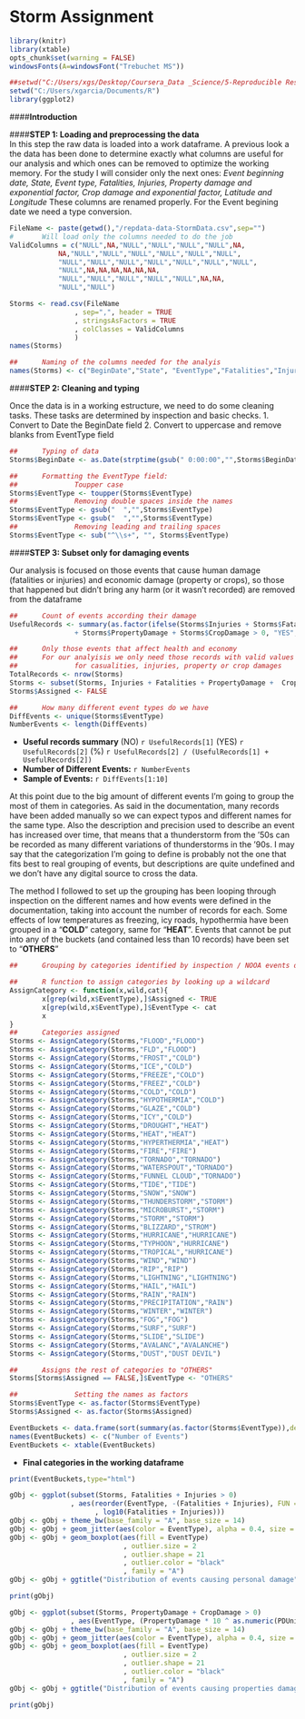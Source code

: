 Storm Assignment
=======================================  
```r
library(knitr)
library(xtable)
opts_chunk$set(warning = FALSE)
windowsFonts(A=windowsFont("Trebuchet MS"))
```
```r
##setwd("C:/Users/xgs/Desktop/Coursera_Data _Science/5-Reproducible Research/Week 3")
setwd("C:/Users/xgarcia/Documents/R")
library(ggplot2)
```
####**Introduction**

####**STEP 1: Loading and preprocessing the data**  
In this step the raw data is loaded into a work dataframe. A previous look a the data has been done to determine exactly what columns are useful for our analysis and which ones can be removed to optimize the working memory.
For the study I will consider only the next ones: *Event beginning date, State, Event type, Fatalities, Injuries, Property damage and exponential factor, Crop damage and exponential factor, Latitude and Longitude*
These columns are renamed properly. For the Event begining date we need a type conversion.

```r
FileName <- paste(getwd(),"/repdata-data-StormData.csv",sep="")
#       Will load only the columns needed to do the job
ValidColumns = c("NULL",NA,"NULL","NULL","NULL","NULL",NA,
            NA,"NULL","NULL","NULL","NULL","NULL","NULL",
            "NULL","NULL","NULL","NULL","NULL","NULL","NULL",
            "NULL",NA,NA,NA,NA,NA,NA,
            "NULL","NULL","NULL","NULL","NULL",NA,NA,
            "NULL","NULL")

Storms <- read.csv(FileName
                , sep=",", header = TRUE
                , stringsAsFactors = TRUE
                , colClasses = ValidColumns
                )
names(Storms)

##      Naming of the columns needed for the analyis
names(Storms) <- c("BeginDate","State", "EventType","Fatalities","Injuries","PropertyDamage","PDUnits","CropDamage","CDUnits","Latitude","Longitude")
```

####**STEP 2: Cleaning and typing**  

Once the data is in a working estructure, we need to do some cleaning tasks. These tasks are determined by inspection and basic checks.
1. Convert to Date the BeginDate field
2. Convert to uppercase and remove blanks from EventType field


```r
##      Typing of data
Storms$BeginDate <- as.Date(strptime(gsub(" 0:00:00","",Storms$BeginDate),"%m/%d/%Y"))

##      Formatting the EventType field:
##              Toupper case
Storms$EventType <- toupper(Storms$EventType)
##              Removing double spaces inside the names
Storms$EventType <- gsub("  ","",Storms$EventType)
Storms$EventType <- gsub("  ","",Storms$EventType)
##              Removing leading and trailing spaces
Storms$EventType <- sub("^\\s+", "", Storms$EventType)

```

####**STEP 3: Subset only for damaging events**  

Our analysis is focused on those events that cause human damage (fatalities or injuries) and economic damage (property or crops), so those that happened but didn't bring any harm (or it wasn't recorded) are removed from the dataframe

```r
##      Count of events according their damage
UsefulRecords <- summary(as.factor(ifelse(Storms$Injuries + Storms$Fatalities 
                + Storms$PropertyDamage + Storms$CropDamage > 0, "YES","NO")))

##      Only those events that affect health and economy
##      For our analyisis we only need those records with valid values
##              for casualities, injuries, property or crop damages
TotalRecords <- nrow(Storms)
Storms <- subset(Storms, Injuries + Fatalities + PropertyDamage +  CropDamage > 0)
Storms$Assigned <- FALSE

##      How many different event types do we have
DiffEvents <- unique(Storms$EventType)
NumberEvents <- length(DiffEvents)

```
* **Useful records summary** (NO) `r UsefulRecords[1]` (YES) `r UsefulRecords[2]` (%) `r UsefulRecords[2] / (UsefulRecords[1] + UsefulRecords[2])`
* **Number of Different Events:** `r NumberEvents`
* **Sample of Events:** `r DiffEvents[1:10]`

At this point due to the big amount of different events I'm going to group the most of them in categories. As said in the documentation, many records have been added manually so we can expect typos and different names for the same type. 
Also the description and precision used to describe an event has increased over time, that means that a thunderstorm from the '50s can be recorded as many different variations of thunderstorms in the '90s.
I may say that the categorization I'm going to define is probably not the one that fits best to real grouping of events, but descriptions are quite undefined and we don't have any digital source to cross the data.

The method I followed to set up the grouping has been looping through inspection on the different names and how events were defined in the documentation, taking into account the number of records for each.
Some effects of low temperatures as freezing, icy roads, hypothermia have been grouped in a "**COLD**" category, same for "**HEAT**".
Events that cannot be put into any of the buckets (and contained less than 10 records) have been set to "**OTHERS**"


```r
##      Grouping by categories identified by inspection / NOOA events database

##      R function to assign categories by looking up a wildcard
AssignCategory <- function(x,wild,cat){
        x[grep(wild,x$EventType),]$Assigned <- TRUE
        x[grep(wild,x$EventType),]$EventType <- cat
        x
}
##      Categories assigned
Storms <- AssignCategory(Storms,"FLOOD","FLOOD")
Storms <- AssignCategory(Storms,"FLD","FLOOD")
Storms <- AssignCategory(Storms,"FROST","COLD")
Storms <- AssignCategory(Storms,"ICE","COLD")
Storms <- AssignCategory(Storms,"FREEZE","COLD")                         
Storms <- AssignCategory(Storms,"FREEZ","COLD")                         
Storms <- AssignCategory(Storms,"COLD","COLD")
Storms <- AssignCategory(Storms,"HYPOTHERMIA","COLD")
Storms <- AssignCategory(Storms,"GLAZE","COLD")
Storms <- AssignCategory(Storms,"ICY","COLD")
Storms <- AssignCategory(Storms,"DROUGHT","HEAT")                          
Storms <- AssignCategory(Storms,"HEAT","HEAT") 
Storms <- AssignCategory(Storms,"HYPERTHERMIA","HEAT")
Storms <- AssignCategory(Storms,"FIRE","FIRE")                          
Storms <- AssignCategory(Storms,"TORNADO","TORNADO") 
Storms <- AssignCategory(Storms,"WATERSPOUT","TORNADO") 
Storms <- AssignCategory(Storms,"FUNNEL CLOUD","TORNADO") 
Storms <- AssignCategory(Storms,"TIDE","TIDE")                          
Storms <- AssignCategory(Storms,"SNOW","SNOW") 
Storms <- AssignCategory(Storms,"THUNDERSTORM","STORM")                          
Storms <- AssignCategory(Storms,"MICROBURST","STORM")                          
Storms <- AssignCategory(Storms,"STORM","STORM") 
Storms <- AssignCategory(Storms,"BLIZZARD","STROM")                          
Storms <- AssignCategory(Storms,"HURRICANE","HURRICANE") 
Storms <- AssignCategory(Storms,"TYPHOON","HURRICANE")                          
Storms <- AssignCategory(Storms,"TROPICAL","HURRICANE") 
Storms <- AssignCategory(Storms,"WIND","WIND")                         
Storms <- AssignCategory(Storms,"RIP","RIP") 
Storms <- AssignCategory(Storms,"LIGHTNING","LIGHTNING")                          
Storms <- AssignCategory(Storms,"HAIL","HAIL") 
Storms <- AssignCategory(Storms,"RAIN","RAIN")                          
Storms <- AssignCategory(Storms,"PRECIPITATION","RAIN") 
Storms <- AssignCategory(Storms,"WINTER","WINTER")                          
Storms <- AssignCategory(Storms,"FOG","FOG") 
Storms <- AssignCategory(Storms,"SURF","SURF")       
Storms <- AssignCategory(Storms,"SLIDE","SLIDE")       
Storms <- AssignCategory(Storms,"AVALANC","AVALANCHE")       
Storms <- AssignCategory(Storms,"DUST","DUST DEVIL")       

##      Assigns the rest of categories to "OTHERS"
Storms[Storms$Assigned == FALSE,]$EventType <- "OTHERS"

##              Setting the names as factors
Storms$EventType <- as.factor(Storms$EventType)
Storms$Assigned <- as.factor(Storms$Assigned)
```
```r
EventBuckets <- data.frame(sort(summary(as.factor(Storms$EventType)),decreasing=TRUE))
names(EventBuckets) <- c("Number of Events")
EventBuckets <- xtable(EventBuckets)
```
* **Final categories in the working dataframe**

```r
print(EventBuckets,type="html")
```

```r
gObj <- ggplot(subset(Storms, Fatalities + Injuries > 0)
               , aes(reorder(EventType, -(Fatalities + Injuries), FUN = sum)
                     , log10(Fatalities + Injuries)))
gObj <- gObj + theme_bw(base_family = "A", base_size = 14)
gObj <- gObj + geom_jitter(aes(color = EventType), alpha = 0.4, size = 0.2)
gObj <- gObj + geom_boxplot(aes(fill = EventType)
                            , outlier.size = 2
                            , outlier.shape = 21
                            , outlier.color = "black"
                            , family = "A")
gObj <- gObj + ggtitle("Distribution of events causing personal damage")

print(gObj)
```

```r
gObj <- ggplot(subset(Storms, PropertyDamage + CropDamage > 0)
               , aes(EventType, (PropertyDamage * 10 ^ as.numeric(PDUnits) + CropDamage * 10 ^ as.numeric(CDUnits)))
gObj <- gObj + theme_bw(base_family = "A", base_size = 14)
gObj <- gObj + geom_jitter(aes(color = EventType), alpha = 0.4, size = 0.2)
gObj <- gObj + geom_boxplot(aes(fill = EventType)
                            , outlier.size = 2
                            , outlier.shape = 21
                            , outlier.color = "black"
                            , family = "A")
gObj <- gObj + ggtitle("Distribution of events causing properties damage")

print(gObj)
```
